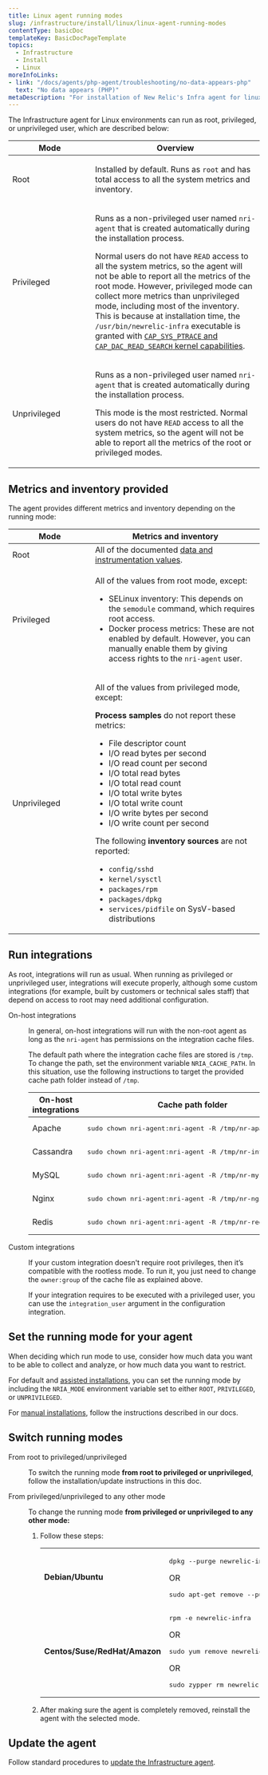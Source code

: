 ```yaml
---
title: Linux agent running modes
slug: /infrastructure/install/linux/linux-agent-running-modes
contentType: basicDoc
templateKey: BasicDocPageTemplate
topics:
  - Infrastructure
  - Install
  - Linux
moreInfoLinks:
- link: "/docs/agents/php-agent/troubleshooting/no-data-appears-php"
  text: "No data appears (PHP)"
metaDescription: "For installation of New Relic's Infra agent for linux read this."
---
```

<p>The Infrastructure agent for Linux environments can run as root, privileged, or unprivileged user, which are described below:</p><table>
	<thead>
		<tr>
			<th style="width:150px">Mode</th>
			<th>Overview</th>
		</tr>
	</thead>
	<tbody>
		<tr>
			<td>Root</td>
			<td>
			<p>Installed by default. Runs as <code>root</code> and has total access to all the system metrics and inventory.</p>
			</td>
		</tr>
		<tr>
			<td>Privileged</td>
			<td>
			<p>Runs as a non-privileged user named <code>nri-agent</code> that is created automatically during the installation process.</p>			<ul>
			</ul>			<p>Normal users do not have <code>READ</code> access to all the system metrics, so the agent will not be able to report all the metrics of the root mode. However, privileged mode can collect more metrics than unprivileged mode, including most of the inventory. This is because at installation time, the <code>/usr/bin/newrelic-infra</code> executable is granted with <a href="http://man7.org/linux/man-pages/man7/capabilities.7.html"><code>CAP_SYS_PTRACE</code> and <code>CAP_DAC_READ_SEARCH</code> kernel capabilities</a>.</p>
			</td>
		</tr>
		<tr>
			<td>Unprivileged</td>
			<td>
			<p>Runs as a non-privileged user named <code>nri-agent</code> that is created automatically during the installation process.</p>			<p>This mode is the most restricted. Normal users do not have <code>READ</code> access to all the system metrics, so the agent will not be able to report all the metrics of the root or privileged modes.</p>
			</td>
		</tr>
	</tbody>
</table>
<h2 id="mode-metrics">Metrics and inventory provided</h2><p>The agent provides different metrics and inventory depending on the running mode:</p><table>
	<thead>
		<tr>
			<th style="width:150px">Mode</th>
			<th>Metrics and inventory</th>
		</tr>
	</thead>
	<tbody>
		<tr>
			<td>Root</td>
			<td>All of the documented <a href="https://docs.newrelic.com/docs/infrastructure/new-relic-infrastructure/data-instrumentation">data and instrumentation values</a>.</td>
		</tr>
		<tr>
			<td>Privileged</td>
			<td>
			<p>All of the values from root mode, except:</p>			<ul>
				<li>SELinux inventory: This depends on the <code>semodule</code> command, which requires root access.</li>
				<li>Docker process metrics: These are not enabled by default. However, you can manually enable them by giving access rights to the <code>nri-agent</code> user.</li>
			</ul>
			</td>
		</tr>
		<tr>
			<td>Unprivileged</td>
			<td>
			<p>All of the values from privileged mode, except:</p>			<p><strong>Process samples</strong> do not report these metrics:</p>			<ul>
				<li>File descriptor count</li>
				<li>I/O read bytes per second</li>
				<li>I/O read count per second</li>
				<li>I/O total read bytes</li>
				<li>I/O total read count</li>
				<li>I/O total write bytes</li>
				<li>I/O total write count</li>
				<li>I/O write bytes per second</li>
				<li>I/O write count per second</li>
			</ul>			<p>The following <strong>inventory sources</strong> are not reported:</p>			<ul>
				<li><code>config/sshd</code></li>
				<li><code>kernel/sysctl</code></li>
				<li><code>packages/rpm</code></li>
				<li><code>packages/dpkg</code></li>
				<li><code>services/pidfile</code> on SysV-based distributions</li>
			</ul>
			</td>
		</tr>
	</tbody>
</table><h2 id="mode-integrations">Run integrations</h2><p>As root, integrations will run as usual. When running as privileged or unprivileged user, integrations will execute properly, although some custom integrations (for example, built by customers or technical sales staff) that depend on access to root may need additional configuration.</p><dl class="clamshell-list">
	<dt id="">On-host integrations</dt>
	<dd>
	<p>In general, on-host integrations will run with the non-root agent as long as the <code>nri-agent</code> has permissions on the integration cache files.</p>	<p>The default path where the integration cache files are stored is <code>/tmp</code>. To change the path, set the environment variable <code>NRIA_CACHE_PATH</code>. In this situation, use the following instructions to target the provided cache path folder instead of <code>/tmp</code>.</p>	<table>
		<thead>
			<tr>
				<th style="width:150px">On-host integrations</th>
				<th>Cache path folder</th>
			</tr>
		</thead>
		<tbody>
			<tr>
				<td>Apache</td>
				<td>
				<pre>
sudo chown nri-agent:nri-agent -R /tmp/nr-apache.json</pre>
				</td>
			</tr>
			<tr>
				<td>Cassandra</td>
				<td>
				<pre>
sudo chown nri-agent:nri-agent -R /tmp/nr-integrations</pre>
				</td>
			</tr>
			<tr>
				<td>MySQL</td>
				<td>
				<pre>
sudo chown nri-agent:nri-agent -R /tmp/nr-mysql.json</pre>
				</td>
			</tr>
			<tr>
				<td>Nginx</td>
				<td>
				<pre>
sudo chown nri-agent:nri-agent -R /tmp/nr-nginx.json</pre>
				</td>
			</tr>
			<tr>
				<td>Redis</td>
				<td>
				<pre>
sudo chown nri-agent:nri-agent -R /tmp/nr-redis.json</pre>
				</td>
			</tr>
		</tbody>
	</table>
	</dd>
	<dt id="">Custom integrations</dt>
	<dd>
	<p>If your custom integration doesn't require root privileges, then it’s compatible with the rootless mode. To run it, you just need to change the <code>owner:group</code> of the cache file as explained above.</p>	<p>If your integration requires to be executed with a privileged user, you can use the <code>integration_user</code> argument in the configuration integration.</p>
	</dd>
</dl><h2 id="set-mode">Set the running mode for your agent</h2><div class="callout-tip">
<p>When deciding which run mode to use, consider how much data you want to be able to collect and analyze, or how much data you want to restrict.</p>
</div><p>For default and <a href="/docs/infrastructure/install-configure-infrastructure/linux-installation/assisted-install-infrastructure-linux">assisted installations</a>, you can set the running mode by including the <code>NRIA_MODE</code> environment variable set to either <code>ROOT</code>, <code>PRIVILEGED</code>, or <code>UNPRIVILEGED</code>.</p><p>For <a href="https://docs.newrelic.com/docs/infrastructure/install-configure-infrastructure/linux-installation/manual-install-infrastructure-linux">manual installations</a>, follow the instructions described in our docs.</p><h2 id="install-agent">Switch running modes</h2><dl class="clamshell-list">
	<dt id="root-rootless">From root to privileged/unprivileged</dt>
	<dd>
	<p>To switch the running mode <strong>from root to privileged or unprivileged</strong>, follow the installation/update instructions in this doc.</p>
	</dd>
	<dt id="rootless-root">From privileged/unprivileged to any other mode</dt>
	<dd>
	<p>To change the running mode <strong>from privileged or unprivileged to any other mode: </strong></p>	<ol>
		<li>
		<p>Follow these steps:</p>		<table>
			<tbody>
				<tr>
					<td style="width:150px"><strong>Debian/Ubuntu</strong></td>
					<td>
					<p></p>					<pre>
dpkg --purge newrelic-infra</pre>					<p>OR</p>					<pre>
sudo apt-get remove --purge newrelic-infra</pre>
					</td>
				</tr>
				<tr>
					<td><strong>Centos/Suse/RedHat/Amazon</strong></td>
					<td>
					<pre>
rpm -e newrelic-infra</pre>					<p>OR</p>					<pre>
sudo yum remove newrelic-infra</pre>					<p>OR</p>					<pre>
sudo zypper rm newrelic-infra</pre>
					</td>
				</tr>
			</tbody>
		</table>
		</li>
		<li>
		<p>After making sure the agent is completely removed, reinstall the agent with the selected mode.</p>
		</li>
	</ol>
	</dd>
</dl><h2 id="update">Update the agent</h2><p>Follow standard procedures to <a href="/docs/update-infrastructure-agent">update the Infrastructure agent</a>.</p>
